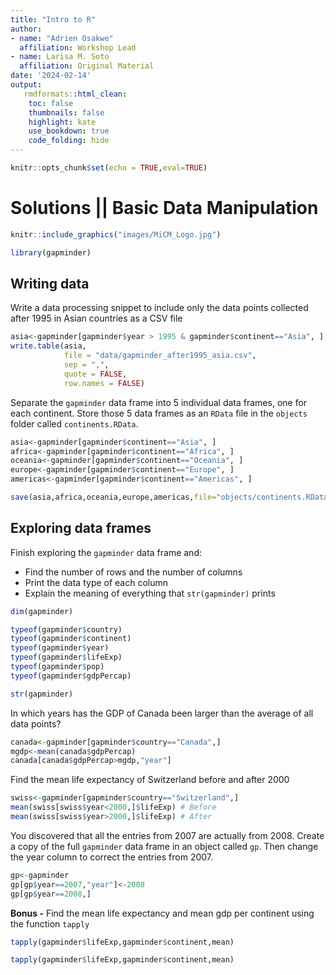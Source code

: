 ---
title: "Intro to R"
author: 
- name: "Adrien Osakwe"
  affiliation: Workshop Lead
- name: Larisa M. Soto
  affiliation: Original Material
date: '2024-02-14'
output:
   rmdformats::html_clean:
    toc: false
    thumbnails: false
    highlight: kate
    use_bookdown: true
    code_folding: hide
---

```{r, include=FALSE}
knitr::opts_chunk$set(echo = TRUE,eval=TRUE)

```

# Solutions || Basic Data Manipulation
```{r, echo=FALSE, out.width="80%",fig.align='center'}
knitr::include_graphics("images/MiCM_Logo.jpg")
```


```{r}
library(gapminder)
```


## Writing data 

Write a data processing snippet to include only the data points collected after 1995 in Asian countries as a CSV file

```{r,eval=F}
asia<-gapminder[gapminder$year > 1995 & gapminder$continent=="Asia", ]
write.table(asia,
            file = "data/gapminder_after1995_asia.csv",
            sep = ",", 
            quote = FALSE, 
            row.names = FALSE)
```


Separate the `gapminder` data frame into 5 individual data frames, one for each continent. Store those 5 data frames as an `RData` file in the `objects` folder called `continents.RData`. 

```{r,eval=FALSE}
asia<-gapminder[gapminder$continent=="Asia", ]
africa<-gapminder[gapminder$continent=="Africa", ]
oceania<-gapminder[gapminder$continent=="Oceania", ]
europe<-gapminder[gapminder$continent=="Europe", ]
americas<-gapminder[gapminder$continent=="Americas", ]

save(asia,africa,oceania,europe,americas,file="objects/continents.RData")
```

## Exploring data frames 

Finish exploring the `gapminder` data frame and:

- Find the number of rows and the number of columns   
- Print the data type of each column    
- Explain the meaning of everything that `str(gapminder)` prints   

```{r,eval=F}
dim(gapminder)

typeof(gapminder$country)
typeof(gapminder$continent)
typeof(gapminder$year)
typeof(gapminder$lifeExp)
typeof(gapminder$pop)
typeof(gapminder$gdpPercap)

str(gapminder)
```


In which years has the GDP of Canada been larger than the average of all data points?     

```{r,eval=F}
canada<-gapminder[gapminder$country=="Canada",]
mgdp<-mean(canada$gdpPercap)
canada[canada$gdpPercap>mgdp,"year"]
```

Find the mean life expectancy of Switzerland  before and after 2000 

```{r,eval=F}
swiss<-gapminder[gapminder$country=="Switzerland",]
mean(swiss[swiss$year<2000,]$lifeExp) # Before
mean(swiss[swiss$year>2000,]$lifeExp) # After
```

You discovered that all the entries from 2007 are actually from 2008. Create a copy of the full `gapminder` data frame in an object called `gp`. Then change the year column to correct the entries from 2007.

```{r,eval=F}
gp<-gapminder
gp[gp$year==2007,"year"]<-2008
gp[gp$year==2008,]
```

**Bonus -**  Find the mean life expectancy and mean gdp per continent using the function `tapply` 

```{r,eval=F}
tapply(gapminder$lifeExp,gapminder$continent,mean)
```

```{r,eval=F}
tapply(gapminder$lifeExp,gapminder$continent,mean)
```
